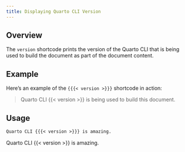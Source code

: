 ```yaml
---
title: Displaying Quarto CLI Version
---
```


## Overview

The `version` shortcode prints the version of the Quarto CLI that is being used to build the document as part of the document content.

## Example

Here's an example of the `{{{< version >}}}` shortcode in action:

> Quarto CLI {{< version >}} is being used to build this document.

## Usage

::: {layout-ncol=2}
```markdown
Quarto CLI {{{< version >}}} is amazing.
```
:::: {.border}
Quarto CLI {{< version >}} is amazing.
::::
:::
